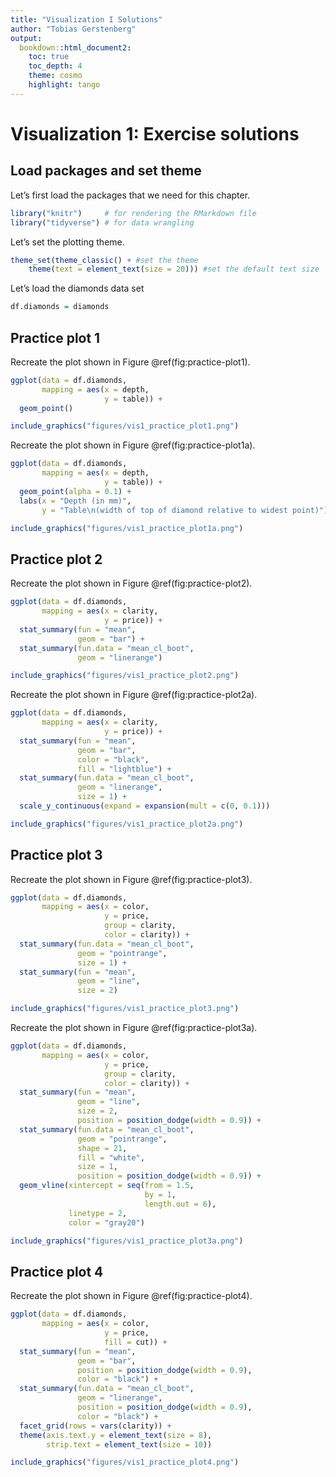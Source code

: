 ```yaml
---
title: "Visualization I Solutions"
author: "Tobias Gerstenberg"
output:
  bookdown::html_document2:
    toc: true
    toc_depth: 4
    theme: cosmo
    highlight: tango
---
```


# Visualization 1: Exercise solutions 

## Load packages and set theme 

Let's first load the packages that we need for this chapter. 

```r
library("knitr")     # for rendering the RMarkdown file
library("tidyverse") # for data wrangling 
```

Let's set the plotting theme. 

```r
theme_set(theme_classic() + #set the theme 
    theme(text = element_text(size = 20))) #set the default text size
```

Let's load the diamonds data set 


```r
df.diamonds = diamonds 
```

## Practice plot 1

Recreate the plot shown in Figure \@ref(fig:practice-plot1).

```r
ggplot(data = df.diamonds,
       mapping = aes(x = depth,
                     y = table)) +
  geom_point()
```

```r
include_graphics("figures/vis1_practice_plot1.png")
```
Recreate the plot shown in Figure \@ref(fig:practice-plot1a).

```r
ggplot(data = df.diamonds,
       mapping = aes(x = depth,
                     y = table)) +
  geom_point(alpha = 0.1) + 
  labs(x = "Depth (in mm)",
       y = "Table\n(width of top of diamond relative to widest point)")
```
```r
include_graphics("figures/vis1_practice_plot1a.png")
```

## Practice plot 2

Recreate the plot shown in Figure \@ref(fig:practice-plot2).

```r
ggplot(data = df.diamonds,
       mapping = aes(x = clarity,
                     y = price)) +
  stat_summary(fun = "mean",
               geom = "bar") +
  stat_summary(fun.data = "mean_cl_boot",
               geom = "linerange")
```

```r
include_graphics("figures/vis1_practice_plot2.png")
```
Recreate the plot shown in Figure \@ref(fig:practice-plot2a).

```r
ggplot(data = df.diamonds,
       mapping = aes(x = clarity,
                     y = price)) +
  stat_summary(fun = "mean",
               geom = "bar",
               color = "black",
               fill = "lightblue") +
  stat_summary(fun.data = "mean_cl_boot",
               geom = "linerange",
               size = 1) +
  scale_y_continuous(expand = expansion(mult = c(0, 0.1)))
```

```r
include_graphics("figures/vis1_practice_plot2a.png")
```

## Practice plot 3

Recreate the plot shown in Figure \@ref(fig:practice-plot3).

```r
ggplot(data = df.diamonds, 
       mapping = aes(x = color,
                     y = price,
                     group = clarity,
                     color = clarity)) +
  stat_summary(fun.data = "mean_cl_boot",
               geom = "pointrange",
               size = 1) + 
  stat_summary(fun = "mean",
               geom = "line",
               size = 2)
```

```r
include_graphics("figures/vis1_practice_plot3.png")
```
Recreate the plot shown in Figure \@ref(fig:practice-plot3a).

```r
ggplot(data = df.diamonds, 
       mapping = aes(x = color,
                     y = price,
                     group = clarity,
                     color = clarity)) +
  stat_summary(fun = "mean",
               geom = "line",
               size = 2,
               position = position_dodge(width = 0.9)) + 
  stat_summary(fun.data = "mean_cl_boot",
               geom = "pointrange",
               shape = 21, 
               fill = "white",
               size = 1,
               position = position_dodge(width = 0.9)) + 
  geom_vline(xintercept = seq(from = 1.5,
                              by = 1,
                              length.out = 6),
             linetype = 2,
             color = "gray20")
```

```r
include_graphics("figures/vis1_practice_plot3a.png")
```

## Practice plot 4

Recreate the plot shown in Figure \@ref(fig:practice-plot4).

```r
ggplot(data = df.diamonds,
       mapping = aes(x = color,
                     y = price,
                     fill = cut)) +
  stat_summary(fun = "mean",
               geom = "bar",
               position = position_dodge(width = 0.9),
               color = "black") +
  stat_summary(fun.data = "mean_cl_boot",
               geom = "linerange",
               position = position_dodge(width = 0.9),
               color = "black") +
  facet_grid(rows = vars(clarity)) +
  theme(axis.text.y = element_text(size = 8),
        strip.text = element_text(size = 10))
```

```r
include_graphics("figures/vis1_practice_plot4.png")
```

